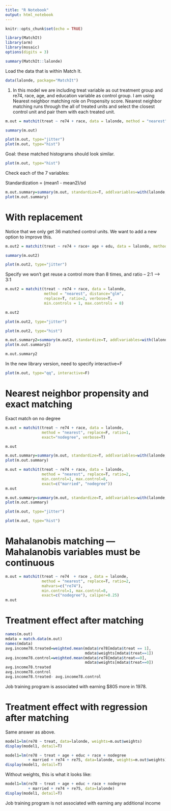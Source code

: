 ---
title: "R Notebook"
output: html_notebook
---



```{r setup, include=FALSE}
knitr::opts_chunk$set(echo = TRUE)
```

```{r, message=F}
library(MatchIt)
library(arm)
library(mosaic)
options(digits = 3)
```


```{r}
summary(MatchIt::lalonde)
```

Load the data that is within Match It.
```{r}
data(lalonde, package="MatchIt")
```

1.
In this model we are including treat variable as out treatment group and re74, race, age, and education variable as control group. I am using Nearest neighbor matching role on Propensity score. Nearest neighbor matching runs through the all of treated units and select the closest control unit and pair them with each treated unit.
```{r}
m.out = matchit(treat ~ re74 + race, data = lalonde, method = "nearest", replace=F, ratio=1, verbose=T)
```


```{r}
summary(m.out)
```

```{r}
plot(m.out, type="jitter")
plot(m.out, type="hist")

```

Goal:  these matched histograms should look similar.
```{r}
plot(m.out, type="hist")
```

Check each of the 7 variables:  

Standardization = (mean1 - mean2)/sd

```{r}
m.out.summary=summary(m.out, standardize=T, addlvariables=with(lalonde, data.frame(married, nodegree, re75, age, educ)))
plot(m.out.summary)
```



# With replacement

Notice that we only get 36 matched control units.  We want to add a new option to improve this.
```{r}
m.out2 = matchit(treat ~ re74 + race+ age + edu, data = lalonde, method = "nearest", replace=T, ratio=1, verbose=T)
```


```{r}
summary(m.out2)
```

```{r}
plot(m.out2, type="jitter")
```

Specify we won't get reuse a control more than 8 times, and ratio -- 2:1 --> 3:1
```{r}
m.out2 = matchit(treat ~ re74 + race, data = lalonde, 
                 method = "nearest", distance="glm", 
                 replace=T, ratio=2, verbose=T, 
                 min.controls = 1, max.controls = 8)
```


```{r}
m.out2
```


```{r}
plot(m.out2, type="jitter")
```

```{r}
plot(m.out2, type="hist")
```



```{r}
m.out.summary2=summary(m.out2, standardize=T, addlvariables=with(lalonde,data.frame(married, nodegree, re75, age, educ )))
plot(m.out.summary2)
```


```{r}
m.out.summary2
```


In the new library version, need to specify interactive=F
```{r}
plot(m.out, type="qq", interactive=F)
```



# Nearest neighbor propensity and exact matching 

Exact match on no degree 
```{r}
m.out = matchit(treat ~ re74 + race, data = lalonde,
                method = "nearest", replace=F, ratio=1, 
                exact="nodegree", verbose=T)
```


```{r}
m.out
```

```{r}
m.out.summary=summary(m.out, standardize=T, addlvariables=with(lalonde,data.frame(married, re75, age, educ )))
plot(m.out.summary)
```


```{r}
m.out = matchit(treat ~ re74 + race, data = lalonde,
                method = "nearest", replace=T, ratio=2, 
                min.control=1, max.control=8,
                exact=c("married", "nodegree"))
m.out
```


```{r}
m.out.summary=summary(m.out, standardize=T, addlvariables=with(lalonde,data.frame(married, re75, age, educ )))
plot(m.out.summary)
```


```{r}
plot(m.out, type="jitter")
```

```{r}
plot(m.out, type="hist")
```

# Mahalanobis matching --- Mahalanobis variables must be continuous

```{r}
m.out = matchit(treat ~ re74  + race , data = lalonde,
                method = "nearest", replace=T, ratio=2, 
                mahvars=c("re74"), 
                min.control=1, max.control=8,
                exact=c("nodegree"), caliper=0.25)
m.out
```

# Treatment effect after matching
```{r}
names(m.out)
mdata = match.data(m.out)
names(mdata)
avg.income78.treated=weighted.mean(mdata$re78[mdata$treat == 1], 
                                   mdata$weights[mdata$treat==1])
avg.income78.control=weighted.mean(mdata$re78[mdata$treat==0], 
                                   mdata$weights[mdata$treat==0])
avg.income78.treated
avg.income78.control
avg.income78.treated- avg.income78.control
```

Job training program is associated with earning $805 more in 1978.

# Treatment effect with regression after matching

Same answer as above.
```{r}
model1=lm(re78 ~ treat, data=lalonde, weights=m.out$weights)
display(model1, detail=T)
```



```{r}
model1=lm(re78 ~ treat + age + educ + race + nodegree 
          + married + re74 + re75, data=lalonde, weights=m.out$weights)
display(model1, detail=T)
```
Without weights, this is what it looks like:

```{r}
model1=lm(re78 ~ treat + age + educ + race + nodegree 
          + married + re74 + re75, data=lalonde)
display(model1, detail=T)
```

Job training program is not associated with earning any additional income

